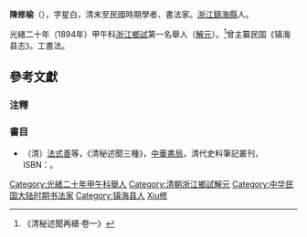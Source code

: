 '''陳修榆'''（{{bd|1858年||1942年||Chen陳}}），字星白，清末至民國時期學者、書法家。[[浙江|浙江]][[鎮海縣|鎮海縣]]人。

光緒二十年（1894年）甲午科[[浙江|浙江]][[鄉試|鄉試]]第一名舉人（[[解元|解元]]）。<ref>《清秘述聞再續·卷一》</ref>曾主纂民国《镇海县志》。工書法。

==參考文獻==
===注釋===
{{reflist}}

===書目===
*（清）[[法式善|法式善]]等，《清秘述聞三種》，[[中華書局|中華書局]]，清代史料筆記叢刊，ISBN：{{ISBN|7101017428}}。

{{DEFAULTSORT:Chen陳}}
[[Category:光緒二十年甲午科舉人|Category:光緒二十年甲午科舉人]]
[[Category:清朝浙江鄉試解元|Category:清朝浙江鄉試解元]]
[[Category:中华民国大陆时期书法家|Category:中华民国大陆时期书法家]]
[[Category:镇海县人|Category:镇海县人]]
[[Category:陳姓|Xiu修]]